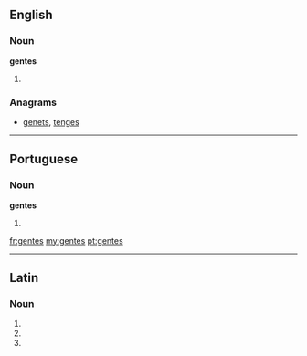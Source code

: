 ==English==

===Noun===
'''gentes''' 

# {{plural of|[[gens]]}}

===Anagrams===
* [[genets#English|genets]], [[tenges#English|tenges]]
----

==Portuguese==

===Noun===
{{wikipedia|dab=gentes}}
'''gentes'''

# {{pt-noun form of|[[gente]]|onlyf|pl}}

[[fr:gentes]]
[[my:gentes]]
[[pt:gentes]]

----
==Latin==

===Noun===
{{la-noun-form|gentēs}}

# {{inflection of|f|gēns|nom|p|lang=la}}
# {{inflection of|f|gēns|acc|p|lang=la}}
# {{inflection of|f|gēns|voc|p|lang=la}}
{{count page|[[Wiktionary:Page count]]}}
{{rfc-auto}}